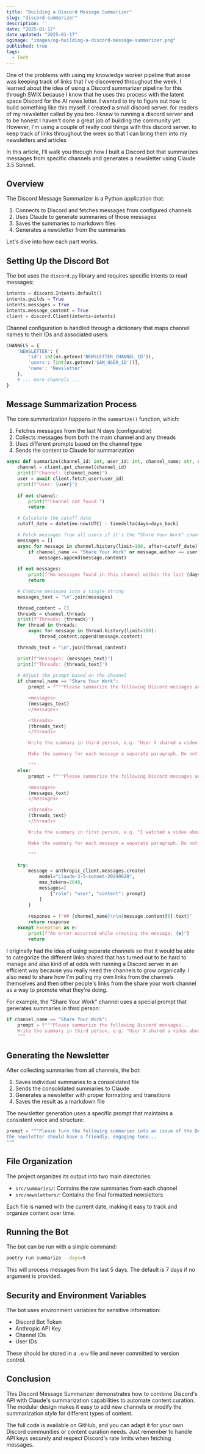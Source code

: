 ```yaml
---
title: "Building a Discord Message Summarizer"
slug: "discord-summarizer"
description: ''
date: "2025-01-17"
date_updated: "2025-01-17"
ogimage: "images/og-building-a-discord-message-summarizer.png"
published: true
tags:
  - Tech
---
```


One of the problems with using my knowledge worker pipeline that arose was keeping track of links that I've discovered throughout the week. I learned about the idea of using a Discord summarizer pipeline for this through SWIX because I know that he uses this process with the latent space Discord for the AI news letter. I wanted to try to figure out how to build something like this myself. I created a small discord server. for readers of my newsletter called by you bro. I knew to running a discord server and to be honest I haven't done a great job of building the community yet. However, I'm using a couple of really cool things with this discord server. to keep track of links throughout the week so that I can bring them into my newsletters and articles

In this article, I'll walk you through how I built a Discord bot that summarizes messages from specific channels and generates a newsletter using Claude 3.5 Sonnet.

## Overview

The Discord Message Summarizer is a Python application that:
1. Connects to Discord and fetches messages from configured channels
2. Uses Claude to generate summaries of those messages
3. Saves the summaries to markdown files
4. Generates a newsletter from the summaries

Let's dive into how each part works.

## Setting Up the Discord Bot

The bot uses the `discord.py` library and requires specific intents to read messages:

```python
intents = discord.Intents.default()
intents.guilds = True
intents.messages = True
intents.message_content = True
client = discord.Client(intents=intents)
```

Channel configuration is handled through a dictionary that maps channel names to their IDs and associated users:

```python
CHANNELS = {
    'NEWSLETTER': {
        'id': int(os.getenv('NEWSLETTER_CHANNEL_ID')),
        'users': [int(os.getenv('SAM_USER_ID'))],
        'name': 'Newsletter'
    },
    # ... more channels ...
}
```

## Message Summarization Process

The core summarization happens in the `summarize()` function, which:

1. Fetches messages from the last N days (configurable)
2. Collects messages from both the main channel and any threads
3. Uses different prompts based on the channel type
4. Sends the content to Claude for summarization

```python
async def summarize(channel_id: int, user_id: int, channel_name: str, days_back: int = 7):
    channel = client.get_channel(channel_id)
    print(f"Channel: {channel_name}")
    user = await client.fetch_user(user_id)
    print(f"User: {user}")
    
    if not channel:
        print(f"Channel not found.")
        return

    # Calculate the cutoff date
    cutoff_date = datetime.now(UTC) - timedelta(days=days_back)

    # Fetch messages from all users if it's the "Share Your Work" channel, otherwise from the specified user
    messages = []
    async for message in channel.history(limit=100, after=cutoff_date):
        if channel_name == "Share Your Work" or message.author == user:
            messages.append(message.content)
    
    if not messages:
        print(f"No messages found in this channel within the last {days_back} days.")
        return

    # Combine messages into a single string
    messages_text = "\n".join(messages)

    thread_content = []
    threads = channel.threads
    print(f"Threads: {threads}")
    for thread in threads:
        async for message in thread.history(limit=100):
            thread_content.append(message.content)

    threads_text = "\n".join(thread_content)

    print(f"Messages: {messages_text}")
    print(f"Threads: {threads_text}")
    
    # Adjust the prompt based on the channel
    if channel_name == "Share Your Work":
        prompt = f"""Please summarize the following Discord messages and conversation threads from the "Share Your Work" channel:

        <messages>
        {messages_text}
        </messages>

        <threads>
        {threads_text}
        </threads>

        Write the summary in third person, e.g. "User X shared a video about...", and include any links used in the messages. Be sure the links are in Markdown format and include the username where you have it.

        Make the summary for each message a separate paragraph. Do not include any additional commentary at the end.

        """
    else:
        prompt = f"""Please summarize the following Discord messages and conversation threads:

        <messages>
        {messages_text}
        </messages>

        <threads>
        {threads_text}
        </threads>

        Write the summary in first person, e.g. "I watched a video about...", and include any links used in the messages. Be sure the links are in Markdown format.

        Make the summary for each message a separate paragraph. Do not include any additional commentary at the end.

        """

    try:
        message = anthropic_client.messages.create(
            model="claude-3-5-sonnet-20240620",
            max_tokens=2048,
            messages=[
                {"role": "user", "content": prompt}
            ]
        )
        
        response = f"## {channel_name}\n\n{message.content[0].text}"
        return response
    except Exception as e:
        print(f"An error occurred while creating the message: {e}")
        return
```

I originally had the idea of using separate channels so that it would be able to categorize the different links shared that has turned out to be hard to manage and also kind of at odds with running a Discord server in an efficient way because you really need the channels to grow organically. I also need to share how I'm pulling my own links from the channels themselves and then other people's links from the share your work channel as a way to promote what they're doing.

For example, the "Share Your Work" channel uses a special prompt that generates summaries in third person:

```python
if channel_name == "Share Your Work":
    prompt = f"""Please summarize the following Discord messages...
    Write the summary in third person, e.g. "User X shared a video about..."
    """
```

## Generating the Newsletter

After collecting summaries from all channels, the bot:

1. Saves individual summaries to a consolidated file
2. Sends the consolidated summaries to Claude
3. Generates a newsletter with proper formatting and transitions
4. Saves the result as a markdown file

The newsletter generation uses a specific prompt that maintains a consistent voice and structure:

```python
prompt = """Please turn the following summaries into an issue of the Developer Microskills newsletter...
The newsletter should have a friendly, engaging tone...
"""
```

## File Organization

The project organizes its output into two main directories:
- `src/summaries/`: Contains the raw summaries from each channel
- `src/newsletters/`: Contains the final formatted newsletters

Each file is named with the current date, making it easy to track and organize content over time.

## Running the Bot

The bot can be run with a simple command:

```bash
poetry run summarize --days=5
```

This will process messages from the last 5 days. The default is 7 days if no argument is provided.

## Security and Environment Variables

The bot uses environment variables for sensitive information:
- Discord Bot Token
- Anthropic API Key
- Channel IDs
- User IDs

These should be stored in a `.env` file and never committed to version control.

## Conclusion

This Discord Message Summarizer demonstrates how to combine Discord's API with Claude's summarization capabilities to automate content curation. The modular design makes it easy to add new channels or modify the summarization style for different types of content.

The full code is available on GitHub, and you can adapt it for your own Discord communities or content curation needs. Just remember to handle API keys securely and respect Discord's rate limits when fetching messages. 
